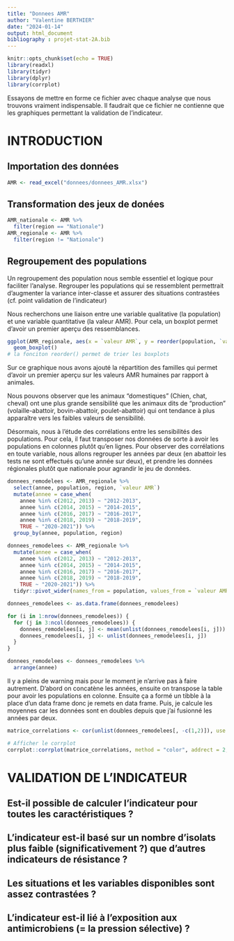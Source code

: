 ```yaml
---
title: "Donnees AMR"
author: "Valentine BERTHIER"
date: "2024-01-14"
output: html_document
bibliography : projet-stat-2A.bib
---
```


```r
knitr::opts_chunk$set(echo = TRUE)
library(readxl)
library(tidyr)
library(dplyr)
library(corrplot)
```

Essayons de mettre en forme ce fichier avec chaque analyse que nous trouvons vraiment indispensable. Il faudrait que ce fichier ne contienne que les graphiques permettant la validation de l'indicateur.

# INTRODUCTION

## Importation des données

```r
AMR <- read_excel("donnees/donnees_AMR.xlsx")
```

## Transformation des jeux de donées

```r
AMR_nationale <- AMR %>%
  filter(region == "Nationale")
AMR_regionale <- AMR %>%
  filter(region != "Nationale")
```

## Regroupement des populations

Un regroupement des population nous semble essentiel et logique pour faciliter l'analyse. Regrouper les populations qui se ressemblent permettrait  d'augmenter la variance inter-classe et assurer des situations contrastées (cf. point validation de l'indicateur)

Nous recherchons une liaison entre une variable qualitative (la population) et une variable quantitative (la valeur AMR). Pour cela, un boxplot permet d'avoir un premier aperçu des ressemblances.

```r
ggplot(AMR_regionale, aes(x = `valeur AMR`, y = reorder(population, `valeur AMR`, mean), fill = famille))+
  geom_boxplot()
# la fonciton reorder() permet de trier les boxplots
```
Sur ce graphique nous avons ajouté la répartition des familles qui permet d'avoir un premier aperçu sur les valeurs AMR humaines par rapport à animales.

Nous pouvons observer que les animaux "domestiques" (Chien, chat, cheval) ont une plus grande sensibilité que les animaux dits de "production" (volaille-abattoir, bovin-abattoir, poulet-abattoir) qui ont tendance à plus apparaître vers les faibles valeurs de sensibilité.

Désormais, nous à l'étude des corrélations entre les sensibilités des populations. Pour cela, il faut transposer nos données de sorte à avoir les populations en colonnes plutôt qu'en lignes. Pour observer des corrélations en toute variable, nous allons regrouper les années par deux (en abattoir les tests ne sont effectués qu'une année sur deux), et prendre les données régionales plutôt que nationale pour agrandir le jeu de données.
```r
donnees_remodelees <- AMR_regionale %>%
  select(annee, population, region, `valeur AMR`)
  mutate(annee = case_when(
    annee %in% c(2012, 2013) ~ "2012-2013",
    annee %in% c(2014, 2015) ~ "2014-2015",
    annee %in% c(2016, 2017) ~ "2016-2017",
    annee %in% c(2018, 2019) ~ "2018-2019",
    TRUE ~ "2020-2021")) %>%
  group_by(annee, population, region)
```


```r
donnees_remodelees <- AMR_regionale %>%
  mutate(annee = case_when(
    annee %in% c(2012, 2013) ~ "2012-2013",
    annee %in% c(2014, 2015) ~ "2014-2015",
    annee %in% c(2016, 2017) ~ "2016-2017",
    annee %in% c(2018, 2019) ~ "2018-2019",
    TRUE ~ "2020-2021")) %>%
  tidyr::pivot_wider(names_from = population, values_from = `valeur AMR`, id_cols = c(region, annee))

donnees_remodelees <- as.data.frame(donnees_remodelees)

for (i in 1:nrow(donnees_remodelees)) {
  for (j in 3:ncol(donnees_remodelees)) {
    donnees_remodelees[i, j] <- mean(unlist(donnees_remodelees[i, j]))
    donnees_remodelees[i, j] <- unlist(donnees_remodelees[i, j])
  }
}

donnees_remodelees <- donnees_remodelees %>%
  arrange(annee)
```
Il y a pleins de warning mais pour le moment je n'arrive pas à faire autrement. D'abord on concatène les années, ensuite on transpose la table pour avoir les populations en colonne. Ensuite ça a formé un tibble à la place d'un data frame donc je remets en data frame. Puis, je calcule les moyennes car les données sont en doubles depuis que j'ai fusionné les années par deux.

```r
matrice_correlations <- cor(unlist(donnees_remodelees[, -c(1,2)]), use = "pairwise.complete.obs")

# Afficher le corrplot
corrplot::corrplot(matrice_correlations, method = "color", addrect = 2, addCoef.col = "black")
```


# VALIDATION DE L'INDICATEUR

## Est-il possible de calculer l'indicateur pour toutes les caractéristiques ?

## L'indicateur est-il basé sur un nombre d'isolats plus faible (significativement ?) que d'autres indicateurs de résistance ?

## Les situations et les variables disponibles sont assez contrastées ?

## L'indicateur est-il lié à l'exposition aux antimicrobiens (= la pression sélective) ?